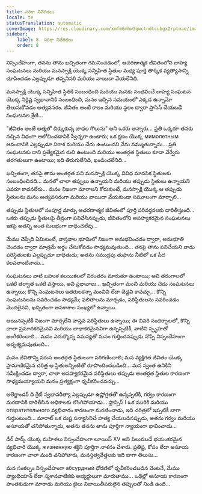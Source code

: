 ```yaml
---
title: సరికా నివేదికలు
locale: te
statusTranslation: automatic
coverImage: https://res.cloudinary.com/xmfm6mhw3gwctndtcubgx2rptnae/image/upload/v1740468922/small_cover_tratado_de_psicologia_revolucionaria_a4c0dca4e0.webp
sidebar:
    label: 8. సరికా నివేదికలు
    order: 8
---
```

నిస్సందేహంగా, తనను తాను ఖచ్చితంగా గమనించడంలో, ఆచరణాత్మక జీవితంలోని బాహ్య సంఘటనలు మరియు మనస్సాక్షి యొక్క సన్నిహిత స్థితుల మధ్య పూర్తి తార్కిక వ్యత్యాసాన్ని చూపించడం ఎల్లప్పుడూ తప్పనిసరి మరియు వాయిదా వేయలేనిది.

మనస్సాక్షి యొక్క సన్నిహిత స్థితికి సంబంధించి మరియు మనకు సంభవించే బాహ్య సంఘటన యొక్క నిర్దిష్ట స్వభావానికి సంబంధించి, మనం ఇచ్చిన సమయంలో ఎక్కడ ఉన్నామో తెలుసుకోవడం అత్యవసరం. జీవితం అంటే కాలం మరియు స్థలం ద్వారా ప్రాసెస్ చేయబడే సంఘటనల శ్రేణి...

"జీవితం అంటే ఆత్మలో చిక్కుకున్న బాధల గొలుసు" అని ఒకరు అన్నారు... ప్రతి ఒక్కరూ తనకు నచ్చిన విధంగా ఆలోచించడానికి స్వేచ్ఛగా ఉంటారు; ఒక క్షణం యొక్క мимолетным ఆనందానికి ఎల్లప్పుడూ నిరాశ మరియు చేదు ఉంటుందని నేను నమ్ముతున్నాను... ప్రతి సంఘటనకు దాని ప్రత్యేకమైన రుచి ఉంటుంది మరియు అంతర్గత స్థితులు కూడా వేర్వేరు తరగతులుగా ఉంటాయి; ఇది తిరుగులేనిది, ఖండించలేనిది...

ఖచ్చితంగా, తనపై తాను అంతర్గత పని మనస్సాక్షి యొక్క వివిధ మానసిక స్థితులకు సంబంధించినది... మనలో చాలా తప్పులు ఉన్నాయని మరియు తప్పుడు స్థితులు ఉన్నాయని ఎవరూ కాదనలేరు... మనం నిజంగా మారాలని కోరుకుంటే, మనస్సాక్షి యొక్క ఆ తప్పుడు స్థితులను మనం అత్యవసరంగా మరియు వాయిదా వేయకుండా సమూలంగా మార్చాలి...

తప్పుడు స్థితులలో సంపూర్ణ మార్పు ఆచరణాత్మక జీవితంలో పూర్తి పరివర్తనలకు దారితీస్తుంది... ఒకరు తప్పుడు స్థితులపై తీవ్రంగా పనిచేసినప్పుడు, జీవితంలోని అసహ్యకరమైన సంఘటనలు ఇకపై అతన్ని అంత సులభంగా బాధించలేవు...

మేము చెప్పేది ఏమిటంటే, వాస్తవాల భూమిలో నిజంగా అనుభవించడం ద్వారా, అనుభూతి చెందడం ద్వారా మాత్రమే అర్థం చేసుకోవడం సాధ్యమవుతుంది... తనపై తాను పనిచేయని వాడు పరిస్థితులకు ఎల్లప్పుడూ బాధితుడు; అతను సముద్రపు తుఫాను నీటిలో ఒక పేద కలపలాంటివాడు...

సంఘటనలు వాటి బహుళ కలయికలలో నిరంతరం మారుతూ ఉంటాయి; అవి తరంగాలలో ఒకటి తర్వాత ఒకటి వస్తాయి, అవి ప్రభావాలు... ఖచ్చితంగా మంచి మరియు చెడు సంఘటనలు ఉన్నాయి; కొన్ని సంఘటనలు ఇతరులకన్నా మంచివి లేదా చెడ్డవి కావచ్చు... కొన్ని సంఘటనలను సవరించడం సాధ్యమే; ఫలితాలను మార్చడం, పరిస్థితులను సవరించడం మొదలైనవి, ఖచ్చితంగా అవకాశాల సంఖ్యలో ఉన్నాయి.

అయినప్పటికీ నిజంగా మార్చలేని వాస్తవ పరిస్థితులు ఉన్నాయి; ఈ చివరి సందర్భాలలో, కొన్ని చాలా ప్రమాదకరమైనవి మరియు బాధాకరమైనవిగా ఉన్నప్పటికీ, వాటిని స్పృహతో అంగీకరించాలి... మనం ఎదుర్కొన్న సమస్యతో మనం గుర్తించనప్పుడు నొప్పి నిస్సందేహంగా అదృశ్యమవుతుంది...

మనం జీవితాన్ని వరుస అంతర్గత స్థితులుగా పరిగణించాలి; మన వ్యక్తిగత జీవితం యొక్క ప్రామాణికమైన చరిత్ర ఆ స్థితులన్నింటితో రూపొందించబడింది... మన స్వంత ఉనికిని సమీక్షించడం ద్వారా, చాలా అసహ్యకరమైన పరిస్థితులు తప్పుడు అంతర్గత స్థితుల కారణంగా సాధ్యమయ్యాయని మనం ప్రత్యక్షంగా ధృవీకరించవచ్చు...

అలెగ్జాండర్ ది గ్రేట్ స్వభావరీత్యా ఎల్లప్పుడూ ఉష్ణోగ్రతతో ఉన్నప్పటికీ, గర్వం కారణంగా మరణానికి దారితీసిన అధికాలకు లొంగిపోయాడు... ఫ్రాన్సిస్ I ఒక మురికి మరియు отвратительного వ్యభిచారం కారణంగా మరణించాడు, ఇది చరిత్రలో ఇప్పటికీ బాగా గుర్తుంటుంది... మారాట్ ఒక దుష్ట సన్యాసినిచే హత్య చేయబడినప్పుడు, అతను గర్వం మరియు అసూయతో చనిపోతున్నాడు, అతను తనను తాను పూర్తిగా న్యాయంగా భావించాడు...

డీర్ పార్క్ యొక్క మహిళలు నిస్సందేహంగా లూయిస్ XV అని పిలువబడే భయంకరమైన వ్యభిచారి యొక్క жизненную శక్తిని పూర్తిగా నాశనం చేశారు. ప్రతిష్ట, కోపం లేదా అసూయ కారణంగా చాలా మంది చనిపోతారు, మనస్తత్వవేత్తలకు ఇది బాగా తెలుసు...

మన సంకల్పం నిస్సందేహంగా абсурдный ధోరణిలో ధృవీకరించబడిన వెంటనే, మేము ప్యాంథియాన్ లేదా స్మశానవాటికకు అభ్యర్థులుగా మారుతాము... ఒథెల్లో అసూయ కారణంగా హంతకుడుగా మారాడు మరియు జైలు నిజాయితీపరులైన తప్పులతో నిండి ఉంది...

